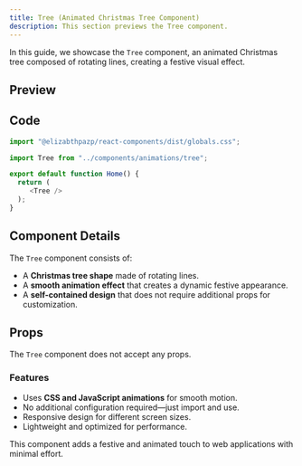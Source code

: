 ```yaml
---
title: Tree (Animated Christmas Tree Component)
description: This section previews the Tree component.
---
```


In this guide, we showcase the `Tree` component, an animated Christmas tree composed of rotating lines, creating a festive visual effect.

## Preview

<Tree1 />

## Code

```javascript
import "@elizabthpazp/react-components/dist/globals.css";
```

```javascript
import Tree from "../components/animations/tree";

export default function Home() {
  return (   
     <Tree />  
  );
}
```

## Component Details

The `Tree` component consists of:
- A **Christmas tree shape** made of rotating lines.
- A **smooth animation effect** that creates a dynamic festive appearance.
- A **self-contained design** that does not require additional props for customization.

## Props

The `Tree` component does not accept any props.

### Features
- Uses **CSS and JavaScript animations** for smooth motion.
- No additional configuration required—just import and use.
- Responsive design for different screen sizes.
- Lightweight and optimized for performance.

This component adds a festive and animated touch to web applications with minimal effort.